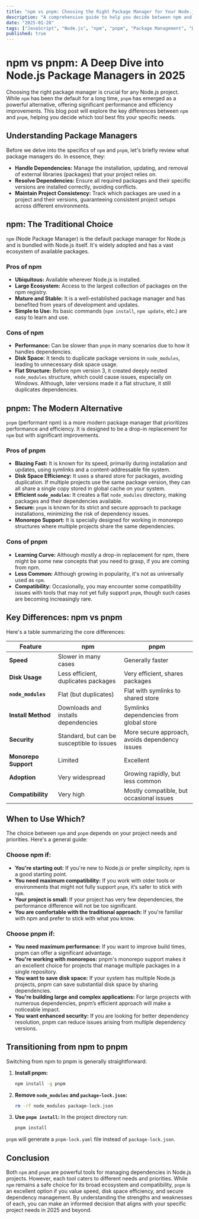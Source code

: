 ```yaml
---
title: "npm vs pnpm: Choosing the Right Package Manager for Your Node.js Project"
description: "A comprehensive guide to help you decide between npm and pnpm for managing your Node.js project dependencies, covering performance, features, and best use cases."
date: "2025-01-28"
tags: ["JavaScript", "Node.js", "npm", "pnpm", "Package Management", "Development"]
published: true
---
```


# npm vs pnpm: A Deep Dive into Node.js Package Managers in 2025

Choosing the right package manager is crucial for any Node.js project. While `npm` has been the default for a long time, `pnpm` has emerged as a powerful alternative, offering significant performance and efficiency improvements. This blog post will explore the key differences between `npm` and `pnpm`, helping you decide which tool best fits your specific needs.

## Understanding Package Managers

Before we delve into the specifics of `npm` and `pnpm`, let's briefly review what package managers do. In essence, they:

- **Handle Dependencies:** Manage the installation, updating, and removal of external libraries (packages) that your project relies on.
- **Resolve Dependencies:** Ensure all required packages and their specific versions are installed correctly, avoiding conflicts.
- **Maintain Project Consistency:** Track which packages are used in a project and their versions, guaranteeing consistent project setups across different environments.

## npm: The Traditional Choice

`npm` (Node Package Manager) is the default package manager for Node.js and is bundled with Node.js itself. It's widely adopted and has a vast ecosystem of available packages.

### Pros of npm
- **Ubiquitous:** Available wherever Node.js is installed.
- **Large Ecosystem:** Access to the largest collection of packages on the npm registry.
- **Mature and Stable:** It is a well-established package manager and has benefited from years of development and updates.
- **Simple to Use:** Its basic commands (`npm install`, `npm update`, etc.) are easy to learn and use.

### Cons of npm

- **Performance:** Can be slower than `pnpm` in many scenarios due to how it handles dependencies.
- **Disk Space:** It tends to duplicate package versions in `node_modules`, leading to unnecessary disk space usage.
- **Flat Structure:** Before npm version 3, it created deeply nested `node_modules` structure, which could cause issues, especially on Windows. Although, later versions made it a flat structure, it still duplicates dependencies.

## pnpm: The Modern Alternative

`pnpm` (performant npm) is a more modern package manager that prioritizes performance and efficiency. It is designed to be a drop-in replacement for `npm` but with significant improvements.

### Pros of pnpm
- **Blazing Fast:** It is known for its speed, primarily during installation and updates, using symlinks and a content-addressable file system.
- **Disk Space Efficiency:** It uses a shared store for packages, avoiding duplication. If multiple projects use the same package version, they can all share a single copy stored in global cache on your system.
- **Efficient `node_modules`:** It creates a flat `node_modules` directory, making packages and their dependencies available.
- **Secure:** `pnpm` is known for its strict and secure approach to package installations, minimizing the risk of dependency issues.
- **Monorepo Support:** It is specially designed for working in monorepo structures where multiple projects share the same dependencies.

### Cons of pnpm

- **Learning Curve:** Although mostly a drop-in replacement for npm, there might be some new concepts that you need to grasp, if you are coming from npm.
- **Less Common:** Although growing in popularity, it's not as universally used as `npm`.
- **Compatibility:** Occasionally, you may encounter some compatibility issues with tools that may not yet fully support `pnpm`, though such cases are becoming increasingly rare.

## Key Differences: npm vs pnpm

Here's a table summarizing the core differences:

| Feature             | npm                                  | pnpm                                    |
|----------------------|---------------------------------------|------------------------------------------|
| **Speed**           | Slower in many cases                   | Generally faster                        |
| **Disk Usage**      | Less efficient, duplicates packages    | Very efficient, shares packages          |
| **`node_modules`**    | Flat (but duplicates)                  | Flat with symlinks to shared store        |
| **Install Method**   | Downloads and installs dependencies   | Symlinks dependencies from global store |
| **Security**       | Standard, but can be susceptible to issues | More secure approach, avoids dependency issues |
| **Monorepo Support**| Limited                              | Excellent                             |
| **Adoption**        | Very widespread                       | Growing rapidly, but less common        |
| **Compatibility**    | Very high                             | Mostly compatible, but occasional issues   |

## When to Use Which?

The choice between `npm` and `pnpm` depends on your project needs and priorities. Here's a general guide:

### Choose npm if:

- **You're starting out:** If you're new to Node.js or prefer simplicity, npm is a good starting point.
- **You need maximum compatibility:** If you work with older tools or environments that might not fully support `pnpm`, it’s safer to stick with `npm`.
- **Your project is small:** If your project has very few dependencies, the performance difference will not be too significant.
- **You are comfortable with the traditional approach:** If you're familiar with npm and prefer to stick with what you know.

### Choose pnpm if:

- **You need maximum performance:** If you want to improve build times, pnpm can offer a significant advantage.
- **You're working with monorepos:** pnpm's monorepo support makes it an excellent choice for projects that manage multiple packages in a single repository.
- **You want to save disk space:** If your system has multiple Node.js projects, pnpm can save substantial disk space by sharing dependencies.
- **You're building large and complex applications:** For large projects with numerous dependencies, pnpm’s efficient approach will make a noticeable impact.
- **You want enhanced security:** If you are looking for better dependency resolution, pnpm can reduce issues arising from multiple dependency versions.

## Transitioning from npm to pnpm

Switching from npm to pnpm is generally straightforward:

1. **Install pnpm:**
   ```bash
   npm install -g pnpm
   ```

2. **Remove `node_modules` and `package-lock.json`:**
    ```bash
    rm -rf node_modules package-lock.json
    ```
3. **Use `pnpm install`:** In the project directory run:

   ```bash
   pnpm install
   ```

`pnpm` will generate a `pnpm-lock.yaml` file instead of `package-lock.json`.

## Conclusion

Both `npm` and `pnpm` are powerful tools for managing dependencies in Node.js projects. However, each tool caters to different needs and priorities. While `npm` remains a safe choice for its broad ecosystem and compatibility, `pnpm` is an excellent option if you value speed, disk space efficiency, and secure dependency management. By understanding the strengths and weaknesses of each, you can make an informed decision that aligns with your specific project needs in 2025 and beyond.

